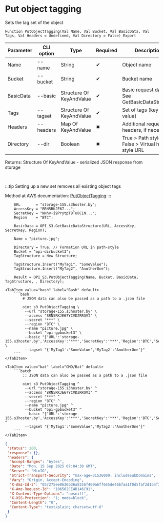 ﻿---
sidebar_position: 11
description: Put object tagging and other functions to work with S3 in the Open Integration Package, a free open-source integration library for 1C:Enterprise 8, OneScript and CLI
keywords: [1C, 1С, 1С:Enterprise, 1С:Enterprise 8.3, API, Integration, Services, Exchange, OneScript, CLI, S3]
---


# Put object tagging
 Sets the tag set of the object



`Function PutObjectTagging(Val Name, Val Bucket, Val BasicData, Val Tags, Val Headers = Undefined, Val Directory = False) Export`

  | Parameter | CLI option | Type | Required | Description |
  |-|-|-|-|-|
  | Name | --name | String | &#x2714; | Object name |
  | Bucket | --bucket | String | &#x2714; | Bucket name |
  | BasicData | --basic | Structure Of KeyAndValue | &#x2714; | Basic request data. See GetBasicDataStructure |
  | Tags | --tagset | Structure Of KeyAndValue | &#x2714; | Set of tags (key and value) |
  | Headers | --headers | Map Of KeyAndValue | &#x2716; | Additional request headers, if necessary |
  | Directory | --dir | Boolean | &#x2716; | True > Path style URL, False > Virtual hosted style URL |

  
  Returns:  Structure Of KeyAndValue - serialized JSON response from storage

<br/>

:::tip
Setting up a new set removes all existing object tags

Method at AWS documentation: [PutObjectTagging](https://docs.aws.amazon.com/AmazonS3/latest/API/API_PutObjectTagging.html)
:::
<br/>



```bsl title="1C:Enterprise/OneScript code example"
    URL       = "storage-155.s3hoster.by";
    AccessKey = "BRN5RKJE67...";
    SecretKey = "NNhv+i9PrytpT8Tu0C1N...";
    Region    = "BTC";

    BasicData = OPI_S3.GetBasicDataStructure(URL, AccessKey, SecretKey, Region);

    Name = "picture.jpg";

    Directory = True; // Formation URL in path-style
    Bucket = "opi-dirbucket3";
    TagStructure = New Structure;

    TagStructure.Insert("MyTag1", "SomeValue");
    TagStructure.Insert("MyTag2", "AnotherOne");

    Result = OPI_S3.PutObjectTagging(Name, Bucket, BasicData, TagStructure, , Directory);
```
 

 <Tabs>
  
    <TabItem value="bash" label="Bash" default>
        ```bash
            # JSON data can also be passed as a path to a .json file
            
            oint s3 PutObjectTagging \
             --url "storage-155.s3hoster.by" \
             --access "BRN5RKJE67YCVDZRRQVI" \
             --secret "***" \
             --region "BTC" \
             --name "picture.jpg" \
             --bucket "opi-gpbucket3" \
             --basic "{'URL':'storage-155.s3hoster.by','AccessKey':'***','SecretKey':'***','Region':'BTC','Service':'s3'}" \
             --tagset "{'MyTag1':'SomeValue','MyTag2':'AnotherOne'}"
        ```
    </TabItem>
  
    <TabItem value="bat" label="CMD/Bat" default>
        ```batch
            :: JSON data can also be passed as a path to a .json file
            
            oint s3 PutObjectTagging ^
             --url "storage-155.s3hoster.by" ^
             --access "BRN5RKJE67YCVDZRRQVI" ^
             --secret "***" ^
             --region "BTC" ^
             --name "picture.jpg" ^
             --bucket "opi-gpbucket3" ^
             --basic "{'URL':'storage-155.s3hoster.by','AccessKey':'***','SecretKey':'***','Region':'BTC','Service':'s3'}" ^
             --tagset "{'MyTag1':'SomeValue','MyTag2':'AnotherOne'}"
        ```
    </TabItem>
</Tabs>


```json title="Result"
{
 "status": 200,
 "response": {},
 "headers": {
  "Accept-Ranges": "bytes",
  "Date": "Mon, 15 Sep 2025 07:04:30 GMT",
  "Server": "MinIO",
  "Strict-Transport-Security": "max-age=31536000; includeSubDomains",
  "Vary": "Origin, Accept-Encoding",
  "X-Amz-Id-2": "057275ee0636b36a8256f409a6ff665de46bfaa1f0d5faf2d1b4f312e55c34fa",
  "X-Amz-Request-Id": "186562CE4D146C91",
  "X-Content-Type-Options": "nosniff",
  "X-XSS-Protection": "1; mode=block",
  "Content-Length": "0",
  "Content-Type": "text/plain; charset=utf-8"
 }
}
```
